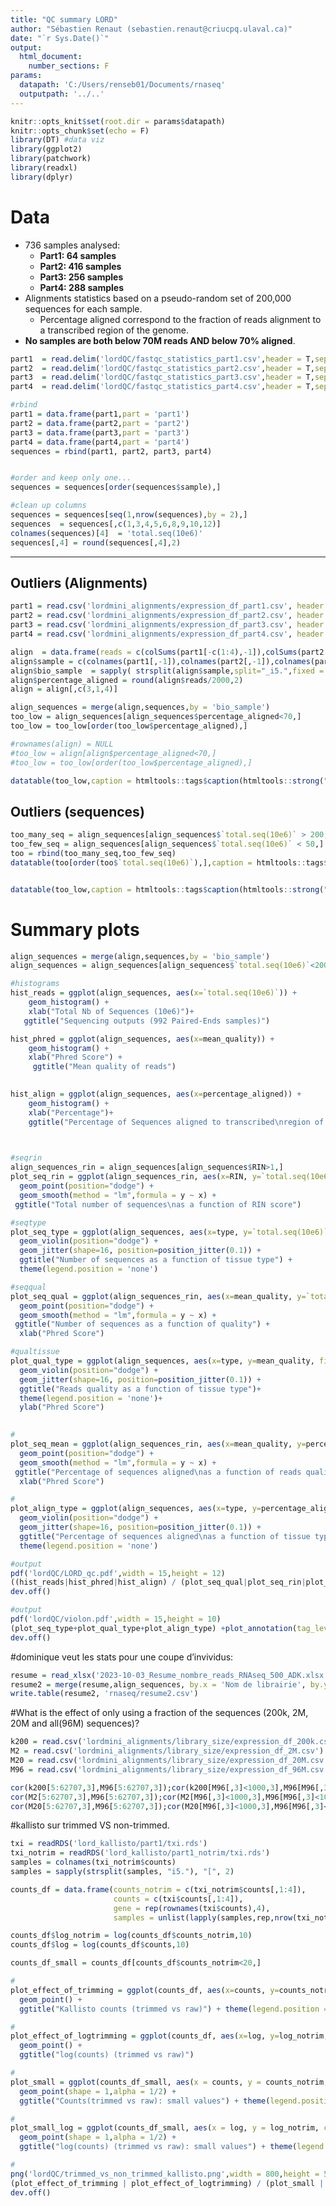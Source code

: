 ---
title: "QC summary LORD"
author: "Sébastien Renaut (sebastien.renaut@criucpq.ulaval.ca)"
date: "`r Sys.Date()`"
output:
  html_document:
    number_sections: F
params:
  datapath: 'C:/Users/renseb01/Documents/rnaseq'
  outputpath: '../..' 
---



```{r setup, include=FALSE}
knitr::opts_knit$set(root.dir = params$datapath)
knitr::opts_chunk$set(echo = F)
library(DT) #data viz
library(ggplot2)
library(patchwork)
library(readxl)
library(dplyr)
```

# Data
* 736 samples analysed: 
  * **Part1: 64 samples**
  * **Part2: 416 samples**
  * **Part3: 256 samples**
  * **Part4: 288 samples**
* Alignments statistics based on a pseudo-random set of 200,000 sequences for each sample.
  * Percentage aligned correspond to the fraction of reads alignment to a transcribed region of the genome.
* **No samples are both below 70M reads AND below 70% aligned**.

```{r data}
part1  = read.delim('lordQC/fastqc_statistics_part1.csv',header = T,sep = ' ')
part2  = read.delim('lordQC/fastqc_statistics_part2.csv',header = T,sep = ' ')
part3  = read.delim('lordQC/fastqc_statistics_part3.csv',header = T,sep = ' ')
part4  = read.delim('lordQC/fastqc_statistics_part4.csv',header = T,sep = ' ')

#rbind
part1 = data.frame(part1,part = 'part1')
part2 = data.frame(part2,part = 'part2')
part3 = data.frame(part3,part = 'part3')
part4 = data.frame(part4,part = 'part4')
sequences = rbind(part1, part2, part3, part4)


#order and keep only one...
sequences = sequences[order(sequences$sample),]

#clean up columns
sequences = sequences[seq(1,nrow(sequences),by = 2),]
sequences  = sequences[,c(1,3,4,5,6,8,9,10,12)]
colnames(sequences)[4]  = 'total.seq(10e6)' 
sequences[,4] = round(sequences[,4],2)
```

***  


## Outliers (Alignments) 
```{r mini_alignments} 
part1 = read.csv('lordmini_alignments/expression_df_part1.csv', header = T)
part2 = read.csv('lordmini_alignments/expression_df_part2.csv', header = T)
part3 = read.csv('lordmini_alignments/expression_df_part3.csv', header = T)
part4 = read.csv('lordmini_alignments/expression_df_part4.csv', header = T)

align  = data.frame(reads = c(colSums(part1[-c(1:4),-1]),colSums(part2[-c(1:4),-1]),colSums(part3[-c(1:4),-1]),colSums(part4[-c(1:4),-1])))
align$sample = c(colnames(part1[,-1]),colnames(part2[,-1]),colnames(part3[,-1]),colnames(part4[,-1]))
align$bio_sample  = sapply( strsplit(align$sample,split="_i5.",fixed = T), "[", 2) 
align$percentage_aligned = round(align$reads/2000,2)
align = align[,c(3,1,4)]

align_sequences = merge(align,sequences,by = 'bio_sample')
too_low = align_sequences[align_sequences$percentage_aligned<70,]
too_low = too_low[order(too_low$percentage_aligned),]

#rownames(align) = NULL
#too_low = align[align$percentage_aligned<70,]
#too_low = too_low[order(too_low$percentage_aligned),]

datatable(too_low,caption = htmltools::tags$caption(htmltools::strong("ALIGNMENT PERCENTAGE BELOW 70%"), style="color:darkred"))
```



## Outliers (sequences)
```{r too many}
too_many_seq = align_sequences[align_sequences$`total.seq(10e6)` > 200,]
too_few_seq = align_sequences[align_sequences$`total.seq(10e6)` < 50,]
too = rbind(too_many_seq,too_few_seq)
datatable(too[order(too$`total.seq(10e6)`),],caption = htmltools::tags$caption(htmltools::strong("TOO MANY/FEW (below 50M) SEQUENCES"), style="color:darkred"))


datatable(too_low,caption = htmltools::tags$caption(htmltools::strong("ALIGNMENT PERCENTAGE BELOW 70%"), style="color:darkred"))
```


# Summary plots 
```{r plots, fig.height = 8,message=FALSE}
align_sequences = merge(align,sequences,by = 'bio_sample')
align_sequences = align_sequences[align_sequences$`total.seq(10e6)`<200,]

#histograms
hist_reads = ggplot(align_sequences, aes(x=`total.seq(10e6)`)) +
    geom_histogram() + 
    xlab("Total Nb of Sequences (10e6)")+
   ggtitle("Sequencing outputs (992 Paired-Ends samples)")

hist_phred = ggplot(align_sequences, aes(x=mean_quality)) +
    geom_histogram() + 
    xlab("Phred Score") + 
     ggtitle("Mean quality of reads")
    

hist_align = ggplot(align_sequences, aes(x=percentage_aligned)) +
    geom_histogram() + 
    xlab("Percentage")+
    ggtitle("Percentage of Sequences aligned to transcribed\nregion of the genome (based on 200,000 reads)") 
  


#seqrin
align_sequences_rin = align_sequences[align_sequences$RIN>1,]
plot_seq_rin = ggplot(align_sequences_rin, aes(x=RIN, y=`total.seq(10e6)`)) +
  geom_point(position="dodge") +
  geom_smooth(method = "lm",formula = y ~ x) +
 ggtitle("Total number of sequences\nas a function of RIN score")

#seqtype
plot_seq_type = ggplot(align_sequences, aes(x=type, y=`total.seq(10e6)`, fill=type)) +
  geom_violin(position="dodge") +
  geom_jitter(shape=16, position=position_jitter(0.1)) +
  ggtitle("Number of sequences as a function of tissue type") +
  theme(legend.position = 'none')

#seqqual
plot_seq_qual = ggplot(align_sequences_rin, aes(x=mean_quality, y=`total.seq(10e6)`)) +
  geom_point(position="dodge") +
  geom_smooth(method = "lm",formula = y ~ x) +
 ggtitle("Number of sequences as a function of quality") +
  xlab("Phred Score")

#qualtissue
plot_qual_type = ggplot(align_sequences, aes(x=type, y=mean_quality, fill=type)) +
  geom_violin(position="dodge") + 
  geom_jitter(shape=16, position=position_jitter(0.1)) +
  ggtitle("Reads quality as a function of tissue type")+
  theme(legend.position = 'none')+
  ylab("Phred Score")
  

#
plot_seq_mean = ggplot(align_sequences_rin, aes(x=mean_quality, y=percentage_aligned)) +
  geom_point(position="dodge") +
  geom_smooth(method = "lm",formula = y ~ x) +
 ggtitle("Percentage of sequences aligned\nas a function of reads quality") +
  xlab("Phred Score")

#
plot_align_type = ggplot(align_sequences, aes(x=type, y=percentage_aligned, fill=type)) +
  geom_violin(position="dodge") + 
  geom_jitter(shape=16, position=position_jitter(0.1)) +
  ggtitle("Percentage of sequences aligned\nas a function of tissue type")+
  theme(legend.position = 'none')

#output
pdf('lordQC/LORD_qc.pdf',width = 15,height = 12) 
((hist_reads|hist_phred|hist_align) / (plot_seq_qual|plot_seq_rin|plot_seq_mean) / (plot_seq_type|plot_qual_type|plot_align_type)) +plot_annotation(tag_levels = list('1'))
dev.off()

#output
pdf('lordQC/violon.pdf',width = 15,height = 10) 
(plot_seq_type+plot_qual_type+plot_align_type) +plot_annotation(tag_levels = list('1'))
dev.off()

```

#dominique veut les stats pour une coupe d'invividus:
```{r correls}
resume = read_xlsx('2023-10-03_Resume_nombre_reads_RNAseq_500_ADK.xlsx',sheet = 'List_<70M_reads')
resume2 = merge(resume,align_sequences, by.x = 'Nom de librairie', by.y = 'bio_sample',all.x =T)
write.table(resume2, 'rnaseq/resume2.csv')
```


#What is the effect of only using a fraction of the sequences (200k, 2M, 20M and all(96M) sequences)?
```{r effect of varried library size}
k200 = read.csv('lordmini_alignments/library_size/expression_df_200k.csv')
M2 = read.csv('lordmini_alignments/library_size/expression_df_2M.csv')
M20 = read.csv('lordmini_alignments/library_size/expression_df_20M.csv')
M96 = read.csv('lordmini_alignments/library_size/expression_df_96M.csv')

cor(k200[5:62707,3],M96[5:62707,3]);cor(k200[M96[,3]<1000,3],M96[M96[,3]<1000,3])
cor(M2[5:62707,3],M96[5:62707,3]);cor(M2[M96[,3]<1000,3],M96[M96[,3]<1000,3])
cor(M20[5:62707,3],M96[5:62707,3]);cor(M20[M96[,3]<1000,3],M96[M96[,3]<1000,3])
```



#kallisto sur trimmed VS non-trimmed.
```{r correls}
txi = readRDS('lord_kallisto/part1/txi.rds')
txi_notrim = readRDS('lord_kallisto/part1_notrim/txi.rds')
samples = colnames(txi_notrim$counts)
samples = sapply(strsplit(samples, "i5."), "[", 2)

counts_df = data.frame(counts_notrim = c(txi_notrim$counts[,1:4]),
                       counts = c(txi$counts[,1:4]),
                       gene = rep(rownames(txi$counts),4),
                       samples = unlist(lapply(samples,rep,nrow(txi_notrim$counts))))

counts_df$log_notrim = log(counts_df$counts_notrim,10)
counts_df$log = log(counts_df$counts,10)

counts_df_small = counts_df[counts_df$counts_notrim<20,]

#
plot_effect_of_trimming = ggplot(counts_df, aes(x=counts, y=counts_notrim,color = samples)) +
  geom_point() +
  ggtitle("Kallisto counts (trimmed vs raw)") + theme(legend.position = 'none')

#
plot_effect_of_logtrimming = ggplot(counts_df, aes(x=log, y=log_notrim,color = samples)) +
  geom_point() +
  ggtitle("log(counts) (trimmed vs raw)")

#
plot_small = ggplot(counts_df_small, aes(x = counts, y = counts_notrim, col = samples)) +
  geom_point(shape = 1,alpha = 1/2) +
  ggtitle("Counts(trimmed vs raw): small values") + theme(legend.position = 'none')

#
plot_small_log = ggplot(counts_df_small, aes(x = log, y = log_notrim, col = samples)) +
  geom_point(shape = 1,alpha = 1/2) +
  ggtitle("log(counts) (trimmed vs raw): small values") + theme(legend.position = 'none')

#
png('lordQC/trimmed_vs_non_trimmed_kallisto.png',width = 800,height = 500) 
(plot_effect_of_trimming | plot_effect_of_logtrimming) / (plot_small | plot_small_log)+ plot_annotation(tag_levels = 'A')
dev.off()
```





